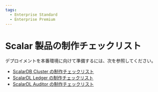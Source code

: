 ```yaml
---
tags:
  - Enterprise Standard
  - Enterprise Premium
---
```


# Scalar 製品の制作チェックリスト


<TranslationBanner />

デプロイメントを本番環境に向けて準備するには、次を参照してください。

* [ScalarDB Cluster の制作チェックリスト](ProductionChecklistForScalarDBCluster.mdx)
* [ScalarDL Ledger の制作チェックリスト](ProductionChecklistForScalarDLLedger.mdx)
* [ScalarDL Auditor の制作チェックリスト](ProductionChecklistForScalarDLAuditor.mdx)
